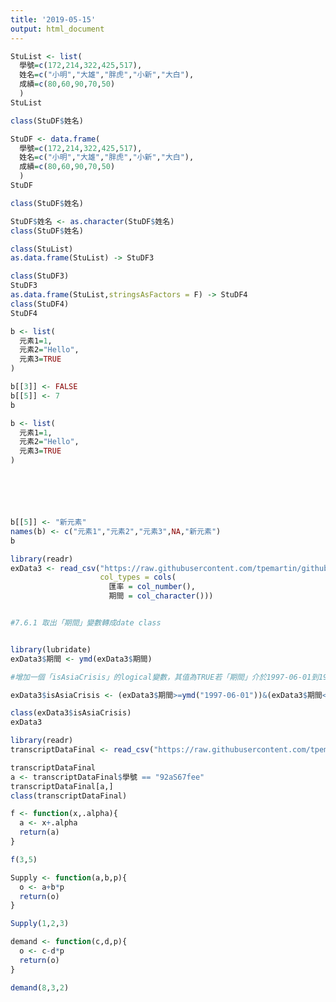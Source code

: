 ```yaml
---
title: '2019-05-15'
output: html_document
---
```

```r
StuList <- list(
  學號=c(172,214,322,425,517),
  姓名=c("小明","大雄","胖虎","小新","大白"),
  成績=c(80,60,90,70,50)
  )
StuList 

class(StuDF$姓名)
```

```r
StuDF <- data.frame(
  學號=c(172,214,322,425,517),
  姓名=c("小明","大雄","胖虎","小新","大白"),
  成績=c(80,60,90,70,50)
  )
StuDF 

class(StuDF$姓名)

StuDF$姓名 <- as.character(StuDF$姓名)
class(StuDF$姓名)
```

```r
class(StuList)
as.data.frame(StuList) -> StuDF3

class(StuDF3)
StuDF3
as.data.frame(StuList,stringsAsFactors = F) -> StuDF4
class(StuDF4)
StuDF4
```

```r
b <- list(
  元素1=1,
  元素2="Hello",
  元素3=TRUE
)

b[[3]] <- FALSE
b[[5]] <- 7
b
```

```r
b <- list(
  元素1=1,
  元素2="Hello",
  元素3=TRUE
)






b[[5]] <- "新元素"
names(b) <- c("元素1","元素2","元素3",NA,"新元素")
b
```

```r
library(readr)
exData3 <- read_csv("https://raw.githubusercontent.com/tpemartin/github-data/master/exData3.csv",
                    col_types = cols(
                      匯率 = col_number(),
                      期間 = col_character()))


#7.6.1 取出「期間」變數轉成date class


library(lubridate)
exData3$期間 <- ymd(exData3$期間)

#增加一個「isAsiaCrisis」的logical變數，其值為TRUE若「期間」介於1997-06-01到1998-12-01（含前後）

exData3$isAsiaCrisis <- (exData3$期間>=ymd("1997-06-01"))&(exData3$期間<=ymd("1998-12-01"))

class(exData3$isAsiaCrisis)
exData3
```

```r
library(readr)
transcriptDataFinal <- read_csv("https://raw.githubusercontent.com/tpemartin/github-data/master/transcriptDataFinal.csv")
```

```r
transcriptDataFinal
a <- transcriptDataFinal$學號 == "92aS67fee"
transcriptDataFinal[a,]
class(transcriptDataFinal)
```

```r
f <- function(x,.alpha){
  a <- x+.alpha
  return(a) 
}

f(3,5)
```

```r
Supply <- function(a,b,p){
  o <- a+b*p
  return(o)
}

Supply(1,2,3)
```
```r
demand <- function(c,d,p){
  o <- c-d*p
  return(o)
}

demand(8,3,2)
```

